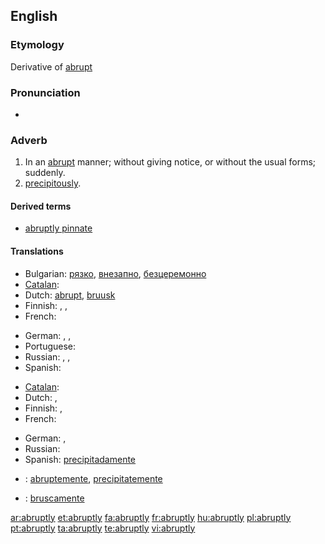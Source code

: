 ==English==

===Etymology===
Derivative of [[abrupt]]

===Pronunciation===
* {{audio|en-us-abruptly.ogg|Audio (US)}}

===Adverb===
{{en-adv}}

# In an [[abrupt]] manner; without giving notice, or without the usual forms; suddenly.
# [[precipitously]].

====Derived terms====
* [[abruptly pinnate]]

====Translations====
{{trans-top|in an abrupt manner}}
* Bulgarian: [[рязко]], [[внезапно]], [[безцеремонно]]
* [[Catalan]]: {{t|ca|abruptament}}
* Dutch: [[abrupt]], [[bruusk]]
* Finnish: {{t-|fi|äkillisesti}}, {{t+|fi|yhtäkkiä}}, {{t+|fi|yht'äkkiä}}
* French: {{t|fr|abruptement}}
{{trans-mid}}
* German: {{t+|de|abrupt}}, {{t+|de|plötzlich}}, {{t-|de|unerwartet}}
* Portuguese: {{t+|pt|abruptamente}}
* Russian: {{t+|ru|внезапно|sc=Cyrl}}, {{t+|ru|неожиданно|sc=Cyrl}}, {{t+|ru|резко|sc=Cyrl}}
* Spanish: {{t-|es|abruptamente}}
{{trans-bottom}}

{{trans-top|precipitously}}
* [[Catalan]]: {{t|ca|precipitadament}}
* Dutch: {{t-|nl|plots}}, {{t+|nl|plotseling}}
* Finnish: {{t+|fi|äkkijyrkkä|alt=äkkijyrkästi}}, {{t+|fi|äkillinen|alt=äkillisesti}}
* French: {{t|fr|précipitamment}}
{{trans-mid}}
* German: {{t+|de|abgerissen}}, {{t+|de|abschüssig}}
* Russian: {{t+|ru|отрывисто|sc=Cyrl}}
* Spanish: [[precipitadamente]]
{{trans-bottom}}

{{checktrans-top}}
* {{ttbc|Interlingua}}: [[abruptemente]], [[precipitatemente]]
{{trans-mid}}
* {{ttbc|Italian}}: [[bruscamente]]
{{trans-bottom}}

[[ar:abruptly]]
[[et:abruptly]]
[[fa:abruptly]]
[[fr:abruptly]]
[[hu:abruptly]]
[[pl:abruptly]]
[[pt:abruptly]]
[[ta:abruptly]]
[[te:abruptly]]
[[vi:abruptly]]